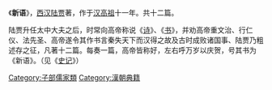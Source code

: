 {{otheruses|subject=中國古典典籍|other=新語的其他意思|新语}}
《'''新语'''》，[[西汉|西汉]][[陆贾|陆贾]]著，作于[[汉高祖|汉高祖]]十一年。共十二篇。

陆贾升任太中大夫之后，时常向高帝称说《[[诗经|诗]]》、《[[尚书|书]]》，并劝高帝重文治、行仁仪、法先圣、高帝遂令其作书言秦失天下而汉得之故及古时成败诸国事、陆贾乃粗述存之征，凡著十二篇。每奏一篇，高帝皆称好，左右呼万岁以庆贺，号其书为《新语》。（见《[[史记|史记]]》）

{{wikisource|新語}}
{{book-stub}}
[[Category:子部儒家類|Category:子部儒家類]]
[[Category:漢朝典籍|Category:漢朝典籍]]